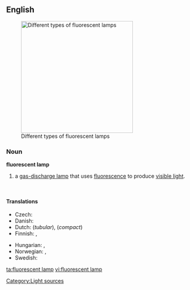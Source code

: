 ==English==
{{wikipedia}}
[[Image:Leuchtstofflampen-chtaube050409.jpg|300px|thumb|Different types of fluorescent lamps]]

===Noun===
'''fluorescent lamp'''

# a [[gas-discharge lamp]] that uses [[fluorescence]] to produce [[visible light]].

<br clear="both" />

====Translations====
{{trans-top|a gas-discharge lamp}}
* Czech: {{t-|cs|zářivka|f}}
* Danish: {{t|da|lysstofrør|n}}
* Dutch: {{t-|nl|tl-buis|c}} (''tubular''), {{t+|nl|spaarlamp|c}} (''compact'')
* Finnish: {{t+|fi|loisteputki}}, {{t|fi|loisteputkilamppu}}
{{trans-mid}}
* Hungarian: {{t-|hu|fénycső}}, {{t-|hu|világítócső}}
* Norwegian: {{t|no|lysrør|n}}, {{t|no|lysstoffrør|n}}
* Swedish: {{t|sv|lysrör|n}}
{{trans-bottom}}

[[Category:Light sources]]

[[ta:fluorescent lamp]]
[[vi:fluorescent lamp]]